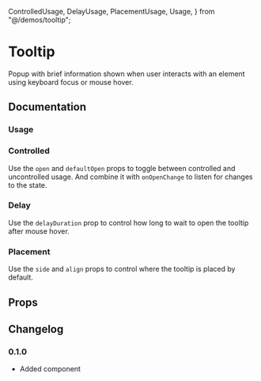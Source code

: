   ControlledUsage,
  DelayUsage,
  PlacementUsage,
  Usage,
} from "@/demos/tooltip";

# Tooltip

Popup with brief information shown when user interacts with an element using keyboard focus or mouse hover.

## Documentation

### Usage

<Demo component={Usage} />

### Controlled

Use the `open` and `defaultOpen` props to toggle between controlled and uncontrolled usage. And combine it with `onOpenChange` to listen for changes to the state.

<Demo component={ControlledUsage} />

### Delay

Use the `delayDuration` prop to control how long to wait to open the tooltip after mouse hover.

<Demo component={DelayUsage} />

### Placement

Use the `side` and `align` props to control where the tooltip is placed by default.

<Demo component={PlacementUsage} />

## Props

<PropsTable component={Tooltip} />

## Changelog

### 0.1.0

- Added component
